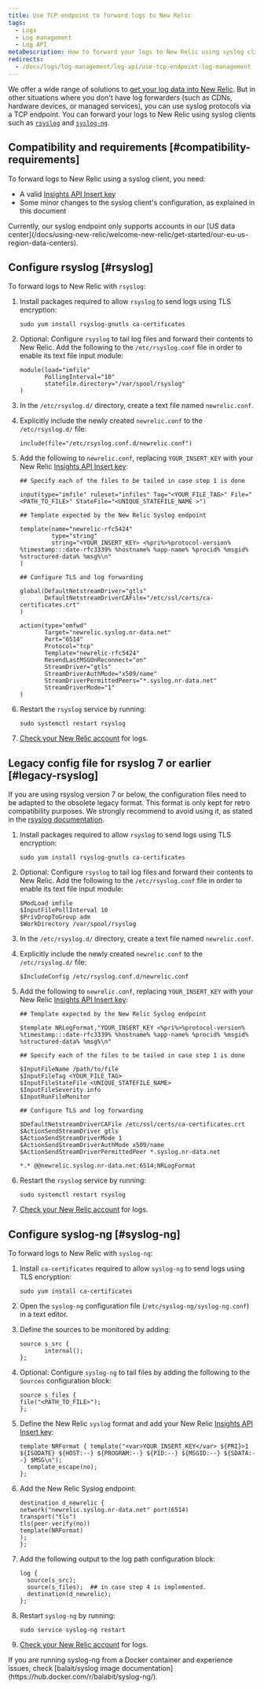 ```yaml
---
title: Use TCP endpoint to forward logs to New Relic
tags:
  - Logs
  - Log management
  - Log API
metaDescription: How to forward your logs to New Relic using syslog clients such as rsyslog and syslog-ng for Debian or RHEL operating systems.
redirects:
  - /docs/logs/log-management/log-api/use-tcp-endpoint-log-management
---
```


We offer a wide range of solutions to [get your log data into New Relic](/docs/logs/enable-log-management-new-relic). But in other situations where you don't have log forwarders (such as CDNs, hardware devices, or managed services), you can use syslog protocols via a TCP endpoint. You can forward your logs to New Relic using syslog clients such as [`rsyslog`](https://www.rsyslog.com/) and [`syslog-ng`](https://www.syslog-ng.com/).

## Compatibility and requirements [#compatibility-requirements]

To forward logs to New Relic using a syslog client, you need:

* A valid [Insights API Insert key](/docs/telemetry-data-platform/ingest-manage-data/ingest-apis/use-event-api-report-custom-events#register)
* Some minor changes to the syslog client's configuration, as explained in this document

<Callout variant="important">
  Currently, our syslog endpoint only supports accounts in our [US data center](/docs/using-new-relic/welcome-new-relic/get-started/our-eu-us-region-data-centers).
</Callout>

## Configure rsyslog [#rsyslog]

To forward logs to New Relic with `rsyslog`:

1. Install packages required to allow `rsyslog` to send logs using TLS encryption:

   ```
   sudo yum install rsyslog-gnutls ca-certificates
   ```
2. Optional: Configure `rsyslog` to tail log files and forward their contents to New Relic. Add the following to the `/etc/rsyslog.conf` file in order to enable its text file input module:

   ```
   module(load="imfile"
          PollingInterval="10"
          statefile.directory="/var/spool/rsyslog"
   )
   ```
3. In the `/etc/rsyslog.d/` directory, create a text file named `newrelic.conf`.
4. Explicitly include the newly created `newrelic.conf` to the `/etc/rsyslog.d/` file:

   ```
   include(file="/etc/rsyslog.conf.d/newrelic.conf")
   ```
5. Add the following to `newrelic.conf`, replacing `YOUR_INSERT_KEY` with your New Relic [Insights API Insert key](/docs/telemetry-data-platform/ingest-manage-data/ingest-apis/use-event-api-report-custom-events#register):

   ```
   ## Specify each of the files to be tailed in case step 1 is done

   input(type="imfile" ruleset="infiles" Tag="<YOUR_FILE_TAG>" File="<PATH_TO_FILE>" StateFile="<UNIQUE_STATEFILE_NAME >")

   ## Template expected by the New Relic Syslog endpoint

   template(name="newrelic-rfc5424"
            type="string"
            string="<YOUR_INSERT_KEY> <%pri%>%protocol-version% %timestamp:::date-rfc3339% %hostname% %app-name% %procid% %msgid% %structured-data% %msg%\n"
   )

   ## Configure TLS and log forwarding

   global(DefaultNetstreamDriver="gtls"
          DefaultNetstreamDriverCAFile="/etc/ssl/certs/ca-certificates.crt"
   )

   action(type="omfwd"
          Target="newrelic.syslog.nr-data.net"
          Port="6514"
          Protocol="tcp"
          Template="newrelic-rfc5424"
          ResendLastMSGOnReconnect="on"
          StreamDriver="gtls"
          StreamDriverAuthMode="x509/name"
          StreamDriverPermittedPeers="*.syslog.nr-data.net"
          StreamDriverMode="1"
   )
   ```
6. Restart the `rsyslog` service by running:

   ```
   sudo systemctl restart rsyslog
   ```
7. [Check your New Relic account](/docs/logs/log-management/ui-data/explore-your-data-log-analytics) for logs.

## Legacy config file for rsyslog 7 or earlier [#legacy-rsyslog]

If you are using rsyslog version 7 or below, the configuration files need to be adapted to the obsolete legacy format. This format is only kept for retro compatibility purposes. We strongly recommend to avoid using it, as stated in the [rsyslog documentation](https://www.rsyslog.com/doc/master/configuration/conf_formats.html).

1. Install packages required to allow `rsyslog` to send logs using TLS encryption:

   ```
   sudo yum install rsyslog-gnutls ca-certificates
   ```
2. Optional: Configure `rsyslog` to tail log files and forward their contents to New Relic. Add the following to the `/etc/rsyslog.conf` file in order to enable its text file input module:

   ```
   $ModLoad imfile 
   $InputFilePollInterval 10 
   $PrivDropToGroup adm 
   $WorkDirectory /var/spool/rsyslog
   ```
3. In the `/etc/rsyslog.d/` directory, create a text file named `newrelic.conf`.
4. Explicitly include the newly created `newrelic.conf` to the `/etc/rsyslog.d/` file:

   ```
   $IncludeConfig /etc/rsyslog.conf.d/newrelic.conf
   ```
5. Add the following to `newrelic.conf`, replacing `YOUR_INSERT_KEY` with your New Relic [Insights API Insert key](/docs/telemetry-data-platform/ingest-manage-data/ingest-apis/use-event-api-report-custom-events#register):

   ```
   ## Template expected by the New Relic Syslog endpoint 

   $template NRLogFormat,"YOUR_INSERT_KEY <%pri%>%protocol-version% %timestamp:::date-rfc3339% %hostname% %app-name% %procid% %msgid% %structured-data% %msg%\n" 

   ## Specify each of the files to be tailed in case step 1 is done 

   $InputFileName /path/to/file 
   $InputFileTag <YOUR_FILE_TAG> 
   $InputFileStateFile <UNIQUE_STATEFILE_NAME> 
   $InputFileSeverity info 
   $InputRunFileMonitor 

   ## Configure TLS and log forwarding 

   $DefaultNetstreamDriverCAFile /etc/ssl/certs/ca-certificates.crt 
   $ActionSendStreamDriver gtls  
   $ActionSendStreamDriverMode 1
   $ActionSendStreamDriverAuthMode x509/name 
   $ActionSendStreamDriverPermittedPeer *.syslog.nr-data.net
    
   *.* @@newrelic.syslog.nr-data.net:6514;NRLogFormat
   ```
6. Restart the `rsyslog` service by running:

   ```
   sudo systemctl restart rsyslog
   ```
7. [Check your New Relic account](/docs/logs/log-management/ui-data/explore-your-data-log-analytics) for logs.

## Configure syslog-ng [#syslog-ng]

To forward logs to New Relic with `syslog-ng`:

1. Install `ca-certificates` required to allow `syslog-ng` to send logs using TLS encryption:

   ```
   sudo yum install ca-certificates
   ```
2. Open the `syslog-ng` configuration file (`/etc/syslog-ng/syslog-ng.conf`) in a text editor.
3. Define the sources to be monitored by adding:

   ```
   source s_src {
          internal();
   };
   ```
4. Optional: Configure `syslog-ng` to tail files by adding the following to the `Sources` configuration block:

   ```
   source s_files {
   file("<PATH_TO_FILE>");
   };
   ```
5. Define the New Relic `syslog` format and add your New Relic [Insights API Insert key](/docs/telemetry-data-platform/ingest-manage-data/ingest-apis/use-event-api-report-custom-events#register):

   ```
   template NRFormat { template("<var>YOUR_INSERT_KEY</var> ${PRI}>1 ${ISODATE} ${HOST:--} ${PROGRAM:--} ${PID:--} ${MSGID:--} ${SDATA:--} $MSG\n");
     template_escape(no);
   };
   ```
6. Add the New Relic Syslog endpoint:

   ```
   destination d_newrelic {
   network("newrelic.syslog.nr-data.net" port(6514)
   transport("tls")
   tls(peer-verify(no))
   template(NRFormat)
   );
   };
   ```
7. Add the following output to the log path configuration block:

   ```
   log {
     source(s_src);
     source(s_files);  ## in case step 4 is implemented. 
     destination(d_newrelic);
   };
   ```
8. Restart `syslog-ng` by running:

   ```
   sudo service syslog-ng restart
   ```
9. [Check your New Relic account](/docs/logs/log-management/ui-data/explore-your-data-log-analytics) for logs.

<Callout variant="tip">
  If you are running syslog-ng from a Docker container and experience issues, check [balait/syslog image documentation](https://hub.docker.com/r/balabit/syslog-ng/).
</Callout>
